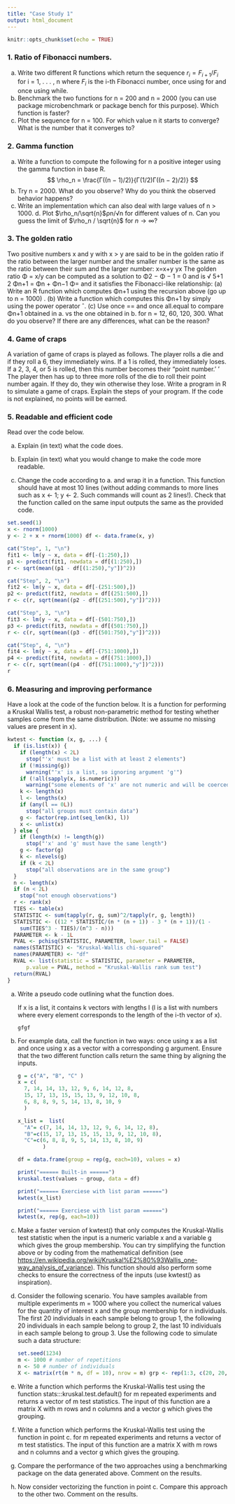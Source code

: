 ```yaml
---
title: "Case Study 1"
output: html_document
---
```


```r
knitr::opts_chunk$set(echo = TRUE)
```

### 1. Ratio of Fibonacci numbers.

(a) Write two different R functions which return the sequence $r_i = F_{i+1} /F_i$ for i = 1, . . . , n where $F_i$ is the i-th Fibonacci number, once using for and once using while.
(b) Benchmark the two functions for n = 200 and n = 2000 (you can use package microbenchmark or package bench for this purpose). Which function is faster?
(c) Plot the sequence for n = 100. For which value n it starts to converge? What is the number that it converges to?

### 2. Gamma function

(a) Write a function to compute the following for n a positive integer using the gamma function in base R. $$
    \rho_n = \frac{Γ((n − 1)/2)}{Γ(1/2)Γ((n − 2)/2)}
    $$
(b) Try n = 2000. What do you observe? Why do you think the observed behavior happens?
(c) Write an implementation which can also deal with large values of n \> 1000. d. Plot $\rho_n/\sqrt{n}$ρn/√n for different values of n. Can you guess the limit of $\rho_n / \sqrt{n}$ for $n \rightarrow \infty$?

### 3. The golden ratio

Two positive numbers x and y with x \> y are said to be in the golden ratio if the ratio between the larger number and the smaller number is the same as the ratio between their sum and the larger number: x=x+y yx The golden ratio Φ = x/y can be computed as a solution to Φ2 − Φ − 1 = 0 and is √ 5+1 2 Φn+1 = Φn + Φn−1 Φ= and it satisfies the Fibonacci-like relationship: (a) Write an R function which computes Φn+1 using the recursion above (go up to n = 1000) . (b) Write a function which computes this Φn+1 by simply using the power operator ˆ. (c) Use once == and once all.equal to compare Φn+1 obtained in a. vs the one obtained in b. for n = 12, 60, 120, 300. What do you observe? If there are any differences, what can be the reason?

### 4. Game of craps

A variation of game of craps is played as follows. The player rolls a die and if they roll a 6, they immediately wins. If a 1 is rolled, they immediately loses. If a 2, 3, 4, or 5 is rolled, then this number becomes their “point number.’ ’ The player then has up to three more rolls of the die to roll their point number again. If they do, they win otherwise they lose. Write a program in R to simulate a game of craps. Explain the steps of your program. If the code is not explained, no points will be earned.

### 5. Readable and efficient code

Read over the code below.

(a) Explain (in text) what the code does.

(b) Explain (in text) what you would change to make the code more readable.

(c) Change the code according to a. and wrap it in a function. This function should have at most 10 lines (without adding commands to more lines such as x \<- 1; y \<- 2. Such commands will count as 2 lines!). Check that the function called on the same input outputs the same as the provided code.

```r
set.seed(1)
x <- rnorm(1000)
y <- 2 + x + rnorm(1000) df <- data.frame(x, y)

cat("Step", 1, "\n")
fit1 <- lm(y ~ x, data = df[-(1:250),])
p1 <- predict(fit1, newdata = df[(1:250),]) 
r <- sqrt(mean((p1 - df[(1:250),"y"])^2))

cat("Step", 2, "\n")
fit2 <- lm(y ~ x, data = df[-(251:500),])
p2 <- predict(fit2, newdata = df[(251:500),])
r <- c(r, sqrt(mean((p2 - df[(251:500),"y"])^2)))

cat("Step", 3, "\n")
fit3 <- lm(y ~ x, data = df[-(501:750),])
p3 <- predict(fit3, newdata = df[(501:750),])
r <- c(r, sqrt(mean((p3 - df[(501:750),"y"])^2)))

cat("Step", 4, "\n")
fit4 <- lm(y ~ x, data = df[-(751:1000),])
p4 <- predict(fit4, newdata = df[(751:1000),])
r <- c(r, sqrt(mean((p4 - df[(751:1000),"y"])^2))) 
r
```

### 6. Measuring and improving performance

Have a look at the code of the function below. It is a function for performing a Kruskal Wallis test, a robust non-parametric method for testing whether samples come from the same distribution. (Note: we assume no missing values are present in x).

```r
kwtest <- function (x, g, ...) {
  if (is.list(x)) {
    if (length(x) < 2L)
      stop("'x' must be a list with at least 2 elements") 
    if (!missing(g))
      warning("'x' is a list, so ignoring argument 'g'") 
    if (!all(sapply(x, is.numeric)))
      warning("some elements of 'x' are not numeric and will be coerced to numeric") 
    k <- length(x)
    l <- lengths(x) 
    if (any(l == 0L))
      stop("all groups must contain data") 
    g <- factor(rep.int(seq_len(k), l))
    x <- unlist(x)
  } else {
    if (length(x) != length(g))
      stop("'x' and 'g' must have the same length")
    g <- factor(g)
    k <- nlevels(g)
    if (k < 2L)
      stop("all observations are in the same group")
  }
  n <- length(x) 
  if (n < 2L)
    stop("not enough observations")
  r <- rank(x)
  TIES <- table(x)
  STATISTIC <- sum(tapply(r, g, sum)^2/tapply(r, g, length)) 
  STATISTIC <- ((12 * STATISTIC/(n * (n + 1)) - 3 * (n + 1))/(1 -
    sum(TIES^3 - TIES)/(n^3 - n)))
  PARAMETER <- k - 1L
  PVAL <- pchisq(STATISTIC, PARAMETER, lower.tail = FALSE)
  names(STATISTIC) <- "Kruskal-Wallis chi-squared" 
  names(PARAMETER) <- "df"
  RVAL <- list(statistic = STATISTIC, parameter = PARAMETER,
      p.value = PVAL, method = "Kruskal-Wallis rank sum test") 
  return(RVAL)
}
```

(a) Write a pseudo code outlining what the function does.

    If x is a list, it contains k vectors with lengths l (l is a list with numbers where every element corresponds to the length of the i-th vector of x).

    `gfgf`

(b) For example data, call the function in two ways: once using x as a list and once using x as a vector with a corresponding g argument. Ensure that the two different function calls return the same thing by aligning the inputs.

    ```r

    g = c("A", "B", "C" )
    x = c(
      7, 14, 14, 13, 12, 9, 6, 14, 12, 8,
      15, 17, 13, 15, 15, 13, 9, 12, 10, 8,
      6, 8, 8, 9, 5, 14, 13, 8, 10, 9
      )

    x_list =  list(
      "A"= c(7, 14, 14, 13, 12, 9, 6, 14, 12, 8),
      "B"=c(15, 17, 13, 15, 15, 13, 9, 12, 10, 8),
      "C"=c(6, 8, 8, 9, 5, 14, 13, 8, 10, 9)
            )

    df = data.frame(group = rep(g, each=10), values = x)

    print("====== Built-in ======")
    kruskal.test(values ~ group, data = df) 

    print("====== Exerciese with list param ======")
    kwtest(x_list)

    print("====== Exerciese with list param ======")
    kwtest(x, rep(g, each=10))

    ```

(c) Make a faster version of kwtest() that only computes the Kruskal-Wallis test statistic when the input is a numeric variable x and a variable g which gives the group membership. You can try simplifying the function above or by coding from the mathematical definition (see <https://en.wikipedia.org/wiki/Kruskal%E2%80%93Wallis_one-way_analysis_of_variance>). This function should also perform some checks to ensure the correctness of the inputs (use kwtest() as inspiration).

(d) Consider the following scenario. You have samples available from multiple experiments m = 1000 where you collect the numerical values for the quantity of interest x and the group membership for n individuals. The first 20 individuals in each sample belong to group 1, the following 20 individuals in each sample belong to group 2, the last 10 individuals in each sample belong to group 3. Use the following code to simulate such a data structure:

    ```r
    set.seed(1234)
    m <- 1000 # number of repetitions
    n <- 50 # number of individuals
    X <- matrix(rt(m * n, df = 10), nrow = m) grp <- rep(1:3, c(20, 20, 10))
    ```

(e) Write a function which performs the Kruskal-Wallis test using the function stats:::kruskal.test.default() for m repeated experiments and returns a vector of m test statistics. The input of this function are a matrix X with m rows and n columns and a vector g which gives the grouping.

(f) Write a function which performs the Kruskal-Wallis test using the function in point c. for m repeated experiments and returns a vector of m test statistics. The input of this function are a matrix X with m rows and n columns and a vector g which gives the grouping.

(g) Compare the performance of the two approaches using a benchmarking package on the data generated above. Comment on the results.

(h) Now consider vectorizing the function in point c. Compare this approach to the other two. Comment on the results.
